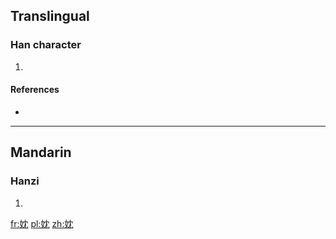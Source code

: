==Translingual==

===Han character===
{{Han char|rn=38|rad=女|as=04|sn=7|four=|canj=女中月山 (VLBU)}}

# {{defn|Han|sort=女04}}

====References====
* {{Han ref|kx=0256.050|dkj=06071|hdz=21033.090|uh=5989|ud=22921}}

----

==Mandarin==

===Hanzi===
{{cmn-hanzi|pin=[[dān]] ([[dan1]])|wg=tan<sup>1</sup>}}

# {{defn|Mandarin|sort=女04}}

[[fr:妉]]
[[pl:妉]]
[[zh:妉]]
